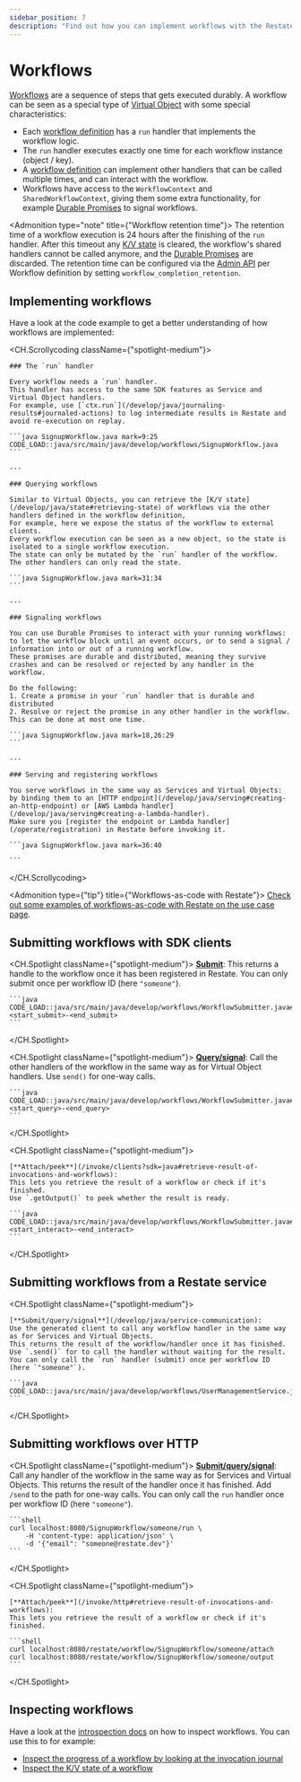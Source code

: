 ```yaml
---
sidebar_position: 7
description: "Find out how you can implement workflows with the Restate SDK."
---
```



# Workflows

[Workflows](/concepts/services#workflows) are a sequence of steps that gets executed durably.
A workflow can be seen as a special type of [Virtual Object](/concepts/services#virtual-objects) with some special characteristics:

- Each [workflow definition](/develop/java/overview#workflows) has a `run` handler that implements the workflow logic.
- The `run` handler executes exactly one time for each workflow instance (object / key).
- A [workflow definition](/develop/java/overview#workflows) can implement other handlers that can be called multiple times, and can interact with the workflow.
- Workflows have access to the `WorkflowContext` and `SharedWorkflowContext`, giving them some extra functionality, for example [Durable Promises](/develop/java/workflows#signaling-workflows) to signal workflows.

<Admonition type="note" title={"Workflow retention time"}>
    The retention time of a workflow execution is 24 hours after the finishing of the `run` handler.
    After this timeout any [K/V state](/develop/java/state) is cleared, the workflow's shared handlers cannot be called anymore, and the [Durable Promises](/develop/java/workflows#signaling-workflows) are discarded.
    The retention time can be configured via the [Admin API](/references/admin-api/#tag/service/operation/modify_service) per Workflow definition by setting `workflow_completion_retention`.
</Admonition>

## Implementing workflows
Have a look at the code example to get a better understanding of how workflows are implemented:

<CH.Scrollycoding className={"spotlight-medium"}>

    ### The `run` handler

    Every workflow needs a `run` handler.
    This handler has access to the same SDK features as Service and Virtual Object handlers.
    For example, use [`ctx.run`](/develop/java/journaling-results#journaled-actions) to log intermediate results in Restate and avoid re-execution on replay.

    ```java SignupWorkflow.java mark=9:25
    CODE_LOAD::java/src/main/java/develop/workflows/SignupWorkflow.java
    ```

    ---

    ### Querying workflows

    Similar to Virtual Objects, you can retrieve the [K/V state](/develop/java/state#retrieving-state) of workflows via the other handlers defined in the workflow definition,
    For example, here we expose the status of the workflow to external clients.
    Every workflow execution can be seen as a new object, so the state is isolated to a single workflow execution.
    The state can only be mutated by the `run` handler of the workflow. The other handlers can only read the state.

    ```java SignupWorkflow.java mark=31:34
    ```

    ---

    ### Signaling workflows

    You can use Durable Promises to interact with your running workflows: to let the workflow block until an event occurs, or to send a signal / information into or out of a running workflow.
    These promises are durable and distributed, meaning they survive crashes and can be resolved or rejected by any handler in the workflow.

    Do the following:
    1. Create a promise in your `run` handler that is durable and distributed
    2. Resolve or reject the promise in any other handler in the workflow. This can be done at most one time.

    ```java SignupWorkflow.java mark=18,26:29
    ```

    ---

    ### Serving and registering workflows

    You serve workflows in the same way as Services and Virtual Objects: by binding them to an [HTTP endpoint](/develop/java/serving#creating-an-http-endpoint) or [AWS Lambda handler](/develop/java/serving#creating-a-lambda-handler).
    Make sure you [register the endpoint or Lambda handler](/operate/registration) in Restate before invoking it.

    ```java SignupWorkflow.java mark=36:40

    ```

</CH.Scrollycoding>

<Admonition type={"tip"} title={"Workflows-as-code with Restate"}>
    [Check out some examples of workflows-as-code with Restate on the use case page](/use-cases/workflows).
</Admonition>

## Submitting workflows with SDK clients

<CH.Spotlight className={"spotlight-medium"}>
    [**Submit**](/invoke/clients?sdk=java#invoking-handlers-with-the-sdk-clients):
    This returns a handle to the workflow once it has been registered in Restate.
    You can only submit once per workflow ID (here `"someone"`).

    ```java
    CODE_LOAD::java/src/main/java/develop/workflows/WorkflowSubmitter.java#<start_submit>-<end_submit>
    ```
</CH.Spotlight>

<CH.Spotlight className={"spotlight-medium"}>
    [**Query/signal**](/invoke/clients?sdk=java#invoking-handlers-with-the-sdk-clients):
    Call the other handlers of the workflow in the same way as for Virtual Object handlers.
    Use `send()` for one-way calls.

    ```java
    CODE_LOAD::java/src/main/java/develop/workflows/WorkflowSubmitter.java#<start_query>-<end_query>
    ```
</CH.Spotlight>

<CH.Spotlight className={"spotlight-medium"}>

    [**Attach/peek**](/invoke/clients?sdk=java#retrieve-result-of-invocations-and-workflows):
    This lets you retrieve the result of a workflow or check if it's finished.
    Use `.getOutput()` to peek whether the result is ready.

    ```java
    CODE_LOAD::java/src/main/java/develop/workflows/WorkflowSubmitter.java#<start_interact>-<end_interact>
    ```
</CH.Spotlight>

## Submitting workflows from a Restate service

<CH.Spotlight className={"spotlight-medium"}>

    [**Submit/query/signal**](/develop/java/service-communication):
    Use the generated client to call any workflow handler in the same way as for Services and Virtual Objects.
    This returns the result of the workflow/handler once it has finished.
    Use `.send()` for to call the handler without waiting for the result.
    You can only call the `run` handler (submit) once per workflow ID (here `"someone"`).

    ```java
    CODE_LOAD::java/src/main/java/develop/workflows/UserManagementService.java
    ```
</CH.Spotlight>

## Submitting workflows over HTTP

<CH.Spotlight className={"spotlight-medium"}>
    [**Submit/query/signal**](/invoke/http#request-response-calls-over-http):
    Call any handler of the workflow in the same way as for Services and Virtual Objects.
    This returns the result of the handler once it has finished.
    Add `/send` to the path for one-way calls.
    You can only call the `run` handler once per workflow ID (here `"someone"`).

    ```shell
    curl localhost:8080/SignupWorkflow/someone/run \
        -H 'content-type: application/json' \
        -d '{"email": "someone@restate.dev"}'
    ```
</CH.Spotlight>

<CH.Spotlight className={"spotlight-medium"}>

    [**Attach/peek**](/invoke/http#retrieve-result-of-invocations-and-workflows):
    This lets you retrieve the result of a workflow or check if it's finished.

    ```shell
    curl localhost:8080/restate/workflow/SignupWorkflow/someone/attach
    curl localhost:8080/restate/workflow/SignupWorkflow/someone/output
    ```

</CH.Spotlight>

## Inspecting workflows

Have a look at the [introspection docs](/operate/introspection) on how to inspect workflows.
You can use this to for example:
- [Inspect the progress of a workflow by looking at the invocation journal](/operate/introspection#inspecting-the-invocation-journal)
- [Inspect the K/V state of a workflow](/operate/introspection#inspecting-application-state)








